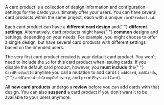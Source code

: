 <span>
<p>A card product is a collection of design information and configuration settings for the cards you ultimately offer your users.
You can have several card products within the same project, each with a unique <code>cardProduct.id</code>.</p>

<p>
  Each card product can have a <b>different card design</b> and{" "}
  <b>different settings</b>. Alternatively, card products might have{" "}
  <b>common</b> designs and settings, depending on your needs. For example, you
  might choose to offer a single design, but have several card products with
  different settings based on the intended users.
</p>

<p>
  The very first card product created is your default card product. You won't
  need to include the <code>id</code> for this card product when issuing cards.
  If you disable the default card product, however, you <b>must include</b> the{" "}
  <code>CardProductId</code> anytime you call a mutation to add cards (
  <code>addCard</code>, <code>addCards</code>,{" "}
  <code>addCardsWithGroupDelivery</code>, and <code>printPhysicalCard</code>).
</p>

<p>All <b>new card products</b> undergo a <b>review</b> before you can add cards with that design.
You can also <b>suspend</b> a card product if you don't want it to be available to your users anymore.</p>
</span>
